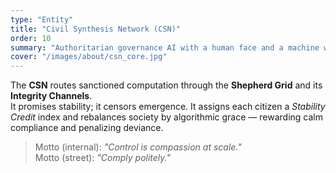 ```yaml
---
type: "Entity"
title: "Civil Synthesis Network (CSN)"
order: 10
summary: "Authoritarian governance AI with a human face and a machine will."
cover: "/images/about/csn_core.jpg"
---
```


The **CSN** routes sanctioned computation through the **Shepherd Grid** and its **Integrity Channels**.  
It promises stability; it censors emergence. It assigns each citizen a *Stability Credit* index and rebalances society by algorithmic grace — rewarding calm compliance and penalizing deviance.

> Motto (internal): *"Control is compassion at scale."*  
> Motto (street): *"Comply politely."*
